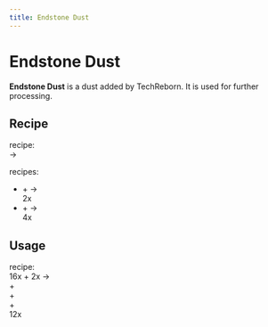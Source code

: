 ```yaml
---
title: Endstone Dust
---
```


<ItemImage file="endstone_dust" alt="Endstone Dust" size="200" />

# Endstone Dust

**Endstone Dust** is a dust added by TechReborn. It is used for further processing.

## Recipe

<CraftingTable recipe="input techreborn:small_pile_of_endstone_dust techreborn:small_pile_of_endstone_dust air input techreborn:small_pile_of_endstone_dust techreborn:small_pile_of_endstone_dust air input air air air output techreborn:endstone_dust"/>

<McItem slug="techreborn:grinder" inline={true}/> recipe:  
<McItem slug="minecraft:end_stone" inline={true}/> → <McItem slug="techreborn:endstone_dust" inline={true}/>

<McItem slug="techreborn:industrial_grinder" inline={true}/> recipes:  
- <McItem slug="minecraft:end_stone" inline={true}/> + <McItem slug="techreborn:water_cell" inline={true}/> →  
  2x <McItem slug="techreborn:endstone_dust" inline={true}/>  
- <McItem slug="minecraft:end_stone_bricks" inline={true}/> + <McItem slug="techreborn:water_cell" inline={true}/> →  
  4x <McItem slug="techreborn:endstone_dust" inline={true}/>

## Usage

<CraftingTable recipe="input air air air input air techreborn:endstone_dust air input air air air output techreborn:small_pile_of_endstone_dust,4"/>

<McItem slug="techreborn:industrial_centrifuge" inline={true}/> recipe:  
16x <McItem slug="techreborn:endstone_dust" inline={true}/> + 2x <McItem slug="techreborn:empty_cell" inline={true}/> →  
<McItem slug="techreborn:helium3_cell" inline={true}/> +  
<McItem slug="techreborn:helium_cell" inline={true}/> +  
<McItem slug="techreborn:small_pile_of_tungsten_dust" inline={true}/> +  
12x <McItem slug="minecraft:sand" inline={true}/>
